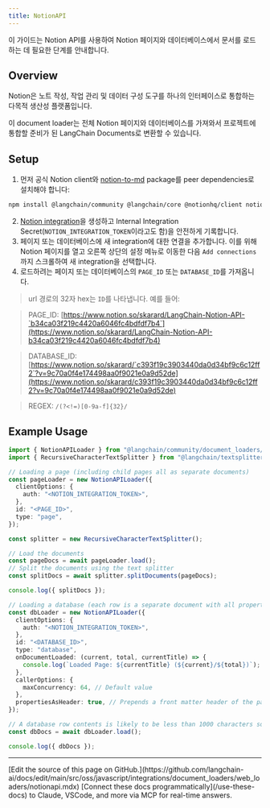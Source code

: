 ```yaml
---
title: NotionAPI
---
```


이 가이드는 Notion API를 사용하여 Notion 페이지와 데이터베이스에서 문서를 로드하는 데 필요한 단계를 안내합니다.

## Overview

Notion은 노트 작성, 작업 관리 및 데이터 구성 도구를 하나의 인터페이스로 통합하는 다목적 생산성 플랫폼입니다.

이 document loader는 전체 Notion 페이지와 데이터베이스를 가져와서 프로젝트에 통합할 준비가 된 LangChain Documents로 변환할 수 있습니다.

## Setup

1. 먼저 공식 Notion client와 [notion-to-md](https://www.npmjs.com/package/notion-to-md) package를 peer dependencies로 설치해야 합니다:

```bash npm
npm install @langchain/community @langchain/core @notionhq/client notion-to-md
```

2. [Notion integration](https://www.notion.so/my-integrations)을 생성하고 Internal Integration Secret(`NOTION_INTEGRATION_TOKEN`이라고도 함)을 안전하게 기록합니다.
3. 페이지 또는 데이터베이스에 새 integration에 대한 연결을 추가합니다. 이를 위해 Notion 페이지를 열고 오른쪽 상단의 설정 메뉴로 이동한 다음 `Add connections`까지 스크롤하여 새 integration을 선택합니다.
4. 로드하려는 페이지 또는 데이터베이스의 `PAGE_ID` 또는 `DATABASE_ID`를 가져옵니다.

> url 경로의 32자 hex는 `ID`를 나타냅니다. 예를 들어:

> PAGE_ID: [https://www.notion.so/skarard/LangChain-Notion-API-`b34ca03f219c4420a6046fc4bdfdf7b4`](https://www.notion.so/skarard/LangChain-Notion-API-b34ca03f219c4420a6046fc4bdfdf7b4)

> DATABASE_ID: [https://www.notion.so/skarard/`c393f19c3903440da0d34bf9c6c12ff2`?v=9c70a0f4e174498aa0f9021e0a9d52de](https://www.notion.so/skarard/c393f19c3903440da0d34bf9c6c12ff2?v=9c70a0f4e174498aa0f9021e0a9d52de)

> REGEX: `/(?<!=)[0-9a-f]{32}/`

## Example Usage

```typescript
import { NotionAPILoader } from "@langchain/community/document_loaders/web/notionapi";
import { RecursiveCharacterTextSplitter } from "@langchain/textsplitters";

// Loading a page (including child pages all as separate documents)
const pageLoader = new NotionAPILoader({
  clientOptions: {
    auth: "<NOTION_INTEGRATION_TOKEN>",
  },
  id: "<PAGE_ID>",
  type: "page",
});

const splitter = new RecursiveCharacterTextSplitter();

// Load the documents
const pageDocs = await pageLoader.load();
// Split the documents using the text splitter
const splitDocs = await splitter.splitDocuments(pageDocs);

console.log({ splitDocs });

// Loading a database (each row is a separate document with all properties as metadata)
const dbLoader = new NotionAPILoader({
  clientOptions: {
    auth: "<NOTION_INTEGRATION_TOKEN>",
  },
  id: "<DATABASE_ID>",
  type: "database",
  onDocumentLoaded: (current, total, currentTitle) => {
    console.log(`Loaded Page: ${currentTitle} (${current}/${total})`);
  },
  callerOptions: {
    maxConcurrency: 64, // Default value
  },
  propertiesAsHeader: true, // Prepends a front matter header of the page properties to the page contents
});

// A database row contents is likely to be less than 1000 characters so it's not split into multiple documents
const dbDocs = await dbLoader.load();

console.log({ dbDocs });
```

---

<Callout icon="pen-to-square" iconType="regular">
    [Edit the source of this page on GitHub.](https://github.com/langchain-ai/docs/edit/main/src/oss/javascript/integrations/document_loaders/web_loaders/notionapi.mdx)
</Callout>
<Tip icon="terminal" iconType="regular">
    [Connect these docs programmatically](/use-these-docs) to Claude, VSCode, and more via MCP for    real-time answers.
</Tip>
